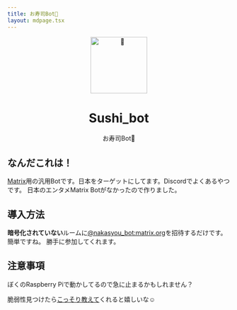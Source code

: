 ```yaml
---
title: お寿司Bot🍣
layout: mdpage.tsx
---
```

<div align="center">
  <img src="https://emoji2svg.deno.dev/api/🍣" alt="🍣" width="128" height="128">

  <h1 class="text-4xl">
    Sushi_bot
  </h1>
  <p>お寿司Bot🍣</p>
</div>

## なんだこれは！
[Matrix](htps://matrix.org)用の汎用Botです。日本をターゲットにしてます。Discordでよくあるやつです。
日本のエンタメMatrix Botがなかったので作りました。

## 導入方法
**暗号化されていない**ルームに[@nakasyou_bot:matrix.org](https://matrix.to/#/@nakasyou_bot:matrix.org)を招待するだけです。簡単ですね。
勝手に参加してくれます。

## 注意事項
ぼくのRaspberry Piで動かしてるので急に止まるかもしれません？

脆弱性見つけたら[こっそり教えて](https://matrix.to/#/@nakasyou:matrix.org)くれると嬉しいな☺️
